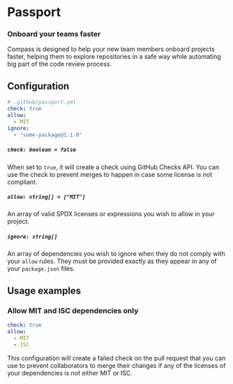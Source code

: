 # Passport

### Onboard your teams faster

Compass is designed to help your new team members onboard projects faster, helping them to explore repositories in a safe way while automating big part of the code review process.

## Configuration

```yml
# .github/passport.yml
check: true
allow:
  - MIT
ignore:
  - "some-package@1.1.0"
```

##### `check: boolean = false`
When set to `true`, it will create a check using GitHub Checks API. You can use the check to prevent merges to happen in case some license is not compliant.

##### `allow: string[] = ["MIT"]`
An array of valid SPDX licenses or expressions you wish to allow in your project.

##### `ignore: string[]`
An array of dependencies you wish to ignore when they do not comply with your `allow` rules. They must be provided exactly as they appear in any of your `package.json` files.

## Usage examples

### Allow MIT and ISC dependencies only

```yml
check: true
allow:
  - MIT
  - ISC
```

This configuration will create a failed check on the pull request that you can use to prevent collaborators to merge their changes if any of the licenses of your dependencies is not either MIT or ISC.


